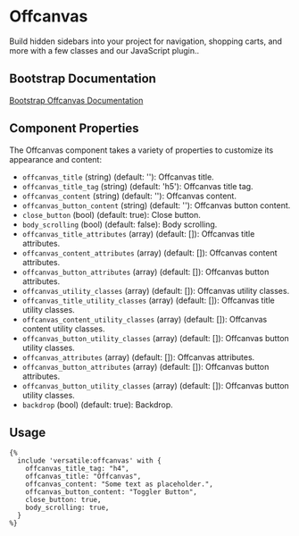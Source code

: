 # Offcanvas

Build hidden sidebars into your project for navigation, shopping carts, and more with a few classes and our JavaScript plugin..

## Bootstrap Documentation

[Bootstrap Offcanvas Documentation](https://getbootstrap.com/docs/5.3/components/offcanvas/)

## Component Properties

The Offcanvas component takes a variety of properties to customize its appearance and content:

- `offcanvas_title` (string) (default: ''): Offcanvas title.
- `offcanvas_title_tag` (string) (default: 'h5'): Offcanvas title tag.
- `offcanvas_content` (string) (default: ''): Offcanvas content.
- `offcanvas_button_content` (string) (default: ''): Offcanvas button content.
- `close_button` (bool) (default: true): Close button.
- `body_scrolling` (bool) (default: false): Body scrolling.
- `offcanvas_title_attributes` (array) (default: []): Offcanvas title attributes.
- `offcanvas_content_attributes` (array) (default: []): Offcanvas content attributes.
- `offcanvas_button_attributes` (array) (default: []): Offcanvas button attributes.
- `offcanvas_utility_classes` (array) (default: []): Offcanvas utility classes.
- `offcanvas_title_utility_classes` (array) (default: []): Offcanvas title utility classes.
- `offcanvas_content_utility_classes` (array) (default: []): Offcanvas content utility classes.
- `offcanvas_button_utility_classes` (array) (default: []): Offcanvas button utility classes.
- `offcanvas_attributes` (array) (default: []): Offcanvas attributes.
- `offcanvas_button_attributes` (array) (default: []): Offcanvas button attributes.
- `offcanvas_button_utility_classes` (array) (default: []): Offcanvas button utility classes.
- `backdrop` (bool) (default: true): Backdrop.

## Usage

```twig
{%
  include 'versatile:offcanvas' with {
    offcanvas_title_tag: "h4",
    offcanvas_title: "Offcanvas",
    offcanvas_content: "Some text as placeholder.",
    offcanvas_button_content: "Toggler Button",
    close_button: true,
    body_scrolling: true,
  }
%}
```
